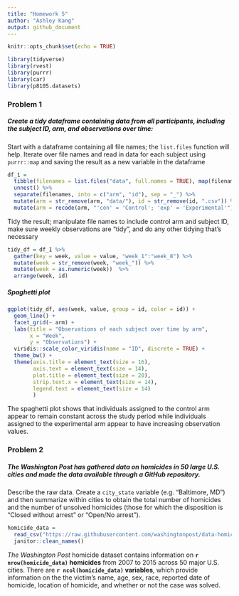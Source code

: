 ```yaml
---
title: "Homework 5"
author: "Ashley Kang"
output: github_document
---
```


```r
knitr::opts_chunk$set(echo = TRUE)

library(tidyverse)
library(rvest)
library(purrr)
library(car)
library(p8105.datasets)
```

### Problem 1

##### Create a tidy dataframe containing data from all participants, including the subject ID, arm, and observations over time:  


Start with a dataframe containing all file names; the `list.files` function will help. Iterate over file names and read in data for each subject using `purrr::map` and saving the result as a new variable in the dataframe

```r
df_1 =
  tibble(filenames = list.files("data", full.names = TRUE), map(filenames, read_csv)) %>% 
  unnest() %>% 
  separate(filenames, into = c("arm", "id"), sep = "_") %>%
  mutate(arm = str_remove(arm, "data/"), id = str_remove(id, ".csv")) %>% 
  mutate(arm = recode(arm, "'con' = 'Control'; 'exp' = 'Experimental'"))
```

Tidy the result; manipulate file names to include control arm and subject ID, make sure weekly observations are “tidy”, and do any other tidying that’s necessary

```r
tidy_df = df_1 %>% 
  gather(key = week, value = value, "week_1":"week_8") %>% 
  mutate(week = str_remove(week, "week_")) %>% 
  mutate(week = as.numeric(week))  %>%
  arrange(week, id)
```

##### Spaghetti plot
```r
ggplot(tidy_df, aes(week, value, group = id, color = id)) +
  geom_line() +
  facet_grid(~ arm) +
  labs(title = "Observations of each subject over time by arm",
       x = "Week",
       y = "Observations") +
  viridis::scale_color_viridis(name = "ID", discrete = TRUE) +
  theme_bw() +
  theme(axis.title = element_text(size = 16), 
        axis.text = element_text(size = 14), 
        plot.title = element_text(size = 20), 
        strip.text.x = element_text(size = 14), 
        legend.text = element_text(size = 14)
        )
```

The spaghetti plot shows that individuals assigned to the control arm appear to remain constant across the study period while individuals assigned to the experimental arm appear to have increasing observation values.

### Problem 2

##### *The Washington Post* has gathered data on homicides in 50 large U.S. cities and made the data available through a GitHub repository. 

Describe the raw data. Create a `city_state` variable (e.g. “Baltimore, MD”) and then summarize within cities to obtain the total number of homicides and the number of unsolved homicides (those for which the disposition is “Closed without arrest” or “Open/No arrest”).

```r
homicide_data = 
  read_csv("https://raw.githubusercontent.com/washingtonpost/data-homicides/master/homicide-data.csv") %>% 
  janitor::clean_names()
```

*The Washington Post* homicide dataset contains information on **`r nrow(homicide_data)` homicides** from 2007 to 2015 across 50 major U.S. cities. There are **`r ncol(homicide_data)` variables**, which provide information on the the victim's name, age, sex, race, reported date of homicide, location of homicide, and whether or not the case was solved.